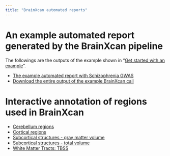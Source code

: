 ```yaml
---
title: "BrainXcan automated reports"
---
```


# An example automated report generated by the BrainXcan pipeline 

The followings are the outputs of the example shown in "[Get started with an example](example.html)".

* [The example automated report with Schizophrenia GWAS](../external_resources/example_run/brainxcan_test/SCZ_PGC_2020.report.html)
* [Download the entire output of the example BrainXcan call](../external_resources/example_run/brainxcan_test.zip)


# Interactive annotation of regions used in BrainXcan

- [Cerebellum regions](../external_resources/pages/label_Cerebellum.html)
- [Cortical regions](../external_resources/pages/label_Cortical.html)
- [Subcortical structures - gray matter volume](../external_resources/pages/label_Subcortical-GMvol.html)
- [Subcortical structures - total volume](../external_resources/pages/label_Subcortical-vol.html)
- [White Matter Tracts: TBSS](../external_resources/pages/label_TBSS.html)
